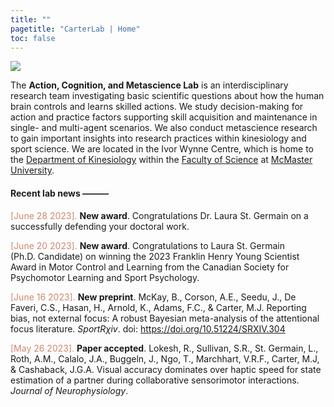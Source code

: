 ```yaml
---
title: ""
pagetitle: "CarterLab | Home"
toc: false
---
```


![](images/uni-hall-front.jpg)

The **Action, Cognition, and Metascience Lab** is an interdisciplinary research team investigating basic scientific questions about how the human brain controls and learns skilled actions. We study decision-making for action and practice factors supporting skill acquisition and maintenance in single- and multi-agent scenarios. We also conduct metascience research to gain important insights into research practices within kinesiology and sport science. We are located in the Ivor Wynne Centre, which is home to the [Department of Kinesiology](https://www.science.mcmaster.ca/kinesiology/) within the [Faculty of Science](https://www.science.mcmaster.ca/) at [McMaster University](https://www.mcmaster.ca/).

#### Recent lab news ---------

<font color="#d08770">[June 28 2023].</font> **New award**. Congratulations Dr. Laura St. Germain on a successfully defending your doctoral work.

<font color="#d08770">[June 20 2023].</font> **New award**. Congratulations to Laura St. Germain (Ph.D. Candidate) on winning the 2023 Franklin Henry Young Scientist Award in Motor Control and Learning from the Canadian Society for Psychomotor Learning and Sport Psychology.

<font color="#d08770">[June 16 2023].</font> **New preprint**. McKay, B., Corson, A.E., Seedu, J., De Faveri, C.S., Hasan, H., Arnold, K., Adams, F.C., & Carter, M.J. Reporting bias, not external focus: A robust Bayesian meta-analysis of the attentional focus literature. *SportR*$\chi$*iv*. doi: <https://doi.org/10.51224/SRXIV.304>

<font color="#d08770">[May 26 2023].</font> **Paper accepted**. Lokesh, R., Sullivan, S.R., St. Germain, L., Roth, A.M., Calalo, J.A., Buggeln, J., Ngo, T., Marchhart, V.R.F., Carter, M.J, & Cashaback, J.G.A. Visual accuracy dominates over haptic speed for state estimation of a partner during collaborative sensorimotor interactions. *Journal of Neurophysiology*.

